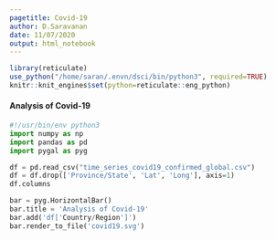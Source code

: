 ```yaml
---
pagetitle: Covid-19 
author: D.Saravanan
date: 11/07/2020
output: html_notebook
---
```


```r
library(reticulate)
use_python("/home/saran/.envn/dsci/bin/python3", required=TRUE)
knitr::knit_engines$set(python=reticulate::eng_python)
```
#### Analysis of Covid-19
```python
#!/usr/bin/env python3
import numpy as np
import pandas as pd
import pygal as pyg
```
```python
df = pd.read_csv("time_series_covid19_confirmed_global.csv")
df = df.drop(['Province/State', 'Lat', 'Long'], axis=1)
df.columns

bar = pyg.HorizontalBar()
bar.title = 'Analysis of Covid-19'
bar.add('df['Country/Region']')
bar.render_to_file('covid19.svg')
```

